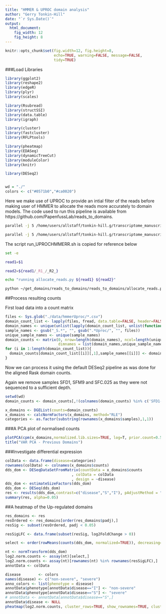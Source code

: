 ```yaml
---
title: "HMMER & UPROC domain analysis"
author: "Gerry Tonkin-Hill"
date: "`r Sys.Date()`"
output: 
  html_document:
    fig_width: 12
    fig_height: 8
---
```


```r
knitr::opts_chunk$set(fig.width=12, fig.height=8,
                      echo=TRUE, warning=FALSE, message=FALSE,
                      tidy=TRUE)
```

###Load Libraries
```r
library(ggplot2)
library(reshape2)
library(edgeR)
library(plyr)
library(scales)

library(Rsubread)
library(structSSI)
library(data.table)
library(igraph)

library(cluster)
library(fastcluster)
library(RFLPtools)

library(pheatmap)
library(EDASeq)
library(dynamicTreeCut)
library(moduleColor)
library(knitr)

library(DESeq2)


wd = "./"
colors <- c("#0571b0","#ca0020")
```

Here we make use of UPROC to provide an intial filter of the reads before making user of HMMER to allocate the reads more accurately to domain models. The code used to run this pipeline is available from https://github.com/PapenfussLab/reads_to_domains.

```bash
parallel -j 5 /home/users/allstaff/tonkin-hill.g/transcriptome_manuscript_response/hmmerUproc/run_UPROCHMMERR.sh ::: /stornext/Bioinf/data/bioinf-data/Papenfuss_lab/projects/malaria/duffy_lab/clinical_isolate_RNA_seq_severe_nonsevere/data/nonsevere/I*_R1_*.fastq

parallel -j 5 /home/users/allstaff/tonkin-hill.g/transcriptome_manuscript_response/hmmerUproc/run_UPROCHMMERR.sh ::: /stornext/Bioinf/data/bioinf-data/Papenfuss_lab/projects/malaria/duffy_lab/clinical_isolate_RNA_seq_severe_nonsevere/data/severe/S*_R1_*.fastq
```

The script run_UPROCHMMERR.sh is copied for reference below
```bash
set -e

read1=$1

read2=${read1/_R1_/_R2_}

echo "running allocate_reads.py ${read1} ${read2}"

python ~/get_domains/reads_to_domains/reads_to_domains/allocate_reads.py -r $read1 -R $read2 -E 1e-2 -o /home/users/allstaff/tonkin-hill.g/transcriptome_manuscript_response/hmmerUproc/
```

##Process resulting counts

First load data into a count matrix
```r
files <- Sys.glob("./data/hmmerUproc/*.csv")
domain_count_list <- lapply(files, fread, data.table=FALSE, header=FALSE)
domain_names <- unique(unlist(lapply(domain_count_list, unlist(function(x) x[,1]))))
sample_names <- gsub("_S.*", "", gsub(".*Uproc/", "", files))
unique_sample_names <- unique(sample_names)
domain_counts <- matrix(0, nrow=length(domain_names), ncol=length(unique_sample_names),
                        dimnames = list(domain_names,unique_sample_names))
for (i in 1:length(domain_count_list)){
  domain_counts[domain_count_list[[i]][,1],sample_names[[i]]] <- domain_count_list[[i]][,2]
}

```

Now we can process it using the default DESeq2 pipeline as was done for the aligned Rask domain counts.

Again we remove samples SFD1, SFM9 and SFC.025 as they were not sequenced to a sufficient depth.
```r
setwd(wd)
domain_counts <- domain_counts[,!(colnames(domain_counts) %in% c('SFD1-CM', 'SFM9', 'SFC-025'))]
```

```r
x_domains <- DGEList(counts=domain_counts)
x_domains <- calcNormFactors(x_domains, method="RLE")
categories <- as.factor(substring(rownames(x_domains$samples),1,1))
```

###A PCA plot of normalised counts
```r
plotPCA(cpm(x_domains,normalized.lib.sizes=TRUE, log=T, prior.count=0.5), col=colors[categories], cex=0.8, isLog=TRUE)
title("VAR PCA - Previous Domains")
```

###Investigate differential expression
```r
colData <- data.frame(disease=categories)
rownames(colData) <- colnames(x_domains$counts)
dds_dom <- DESeqDataSetFromMatrix(countData = x_domains$counts
                              , colData = colData
                              , design = ~disease)
dds_dom <- estimateSizeFactors(dds_dom)
dds_dom <- DESeq(dds_dom) 
res <- results(dds_dom,contrast=c("disease","S","I"), pAdjustMethod = "BH")
summary(res, alpha=0.05)
```

##A heatmap of the Up-regulated domains
```r
res_domains <- res
resOrdered <- res_domains[order(res_domains$padj),]
resSig <- subset(resOrdered, padj < 0.05)

resSigLFC <- data.frame(subset(resSig, log2FoldChange > 0))

select <- order(rowMeans(counts(dds_dom, normalized=TRUE)), decreasing=TRUE)

nt <- normTransform(dds_dom)
log2.norm.counts <- assay(nt)[select,]
log2.norm.counts <- assay(nt)[rownames(nt) %in% rownames(resSigLFC),]
annotData <- colData

disease        <- colors
names(disease) <- c("non-severe", "severe")
anno_colors <- list(phenotype = disease)
annotData$phenotype[annotData$disease=="I"] <- "non-severe" 
annotData$phenotype[annotData$disease=="S"] <- "severe"
# annotData <- annotData[annotData$disease=="S",]
annotData$disease <- NULL
pheatmap(log2.norm.counts, cluster_rows=TRUE, show_rownames=TRUE, cluster_cols=TRUE, annotation_col=annotData, annotation_colors = anno_colors)
```